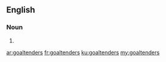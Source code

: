 ==English==

===Noun===
{{head|en|plural}}

# {{plural of|goaltender|lang=en}}

[[ar:goaltenders]]
[[fr:goaltenders]]
[[ku:goaltenders]]
[[my:goaltenders]]